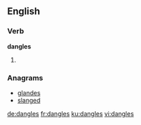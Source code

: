 ==English==

===Verb===
'''dangles'''
# {{en-third-person singular of|dangle}}

===Anagrams===
* [[glandes#English|glandes]]
* [[slanged#English|slanged]]

[[de:dangles]]
[[fr:dangles]]
[[ku:dangles]]
[[vi:dangles]]